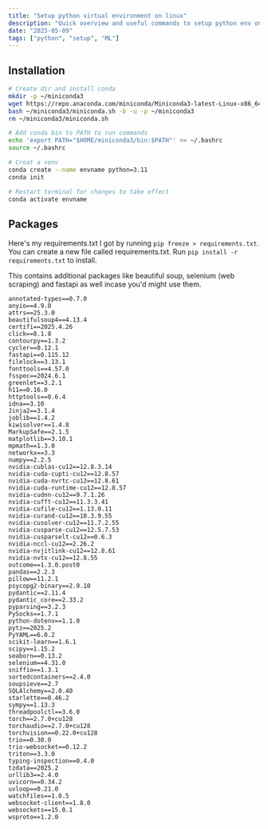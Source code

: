```yaml
---
title: "Setup python virtual environment on linux"
description: "Quick overview and useful commands to setup python env on an ubuntu machine"
date: "2025-05-09"
tags: ["python", "setup", "ML"]
---
```


## Installation
``` sh
# Create dir and install conda
mkdir -p ~/miniconda3
wget https://repo.anaconda.com/miniconda/Miniconda3-latest-Linux-x86_64.sh -O ~/miniconda3/miniconda.sh
bash ~/miniconda3/miniconda.sh -b -u -p ~/miniconda3
rm ~/miniconda3/miniconda.sh

# Add conda bin to PATH to run commands
echo 'export PATH="$HOME/miniconda3/bin:$PATH"' >> ~/.bashrc
source ~/.bashrc

# Creat a venv
conda create --name envname python=3.11
conda init

# Restart terminal for changes to take effect
conda activate envname
```

## Packages
Here's my requirements.txt I got by running `pip freeze > requirements.txt`.
You can create a new file called requirements.txt. Run `pip install -r requirements.txt` to install.

This contains additional packages like beautiful soup, selenium (web scraping) and fastapi as well incase you'd might use them.
```
annotated-types==0.7.0
anyio==4.9.0
attrs==25.3.0
beautifulsoup4==4.13.4
certifi==2025.4.26
click==8.1.8
contourpy==1.3.2
cycler==0.12.1
fastapi==0.115.12
filelock==3.13.1
fonttools==4.57.0
fsspec==2024.6.1
greenlet==3.2.1
h11==0.16.0
httptools==0.6.4
idna==3.10
Jinja2==3.1.4
joblib==1.4.2
kiwisolver==1.4.8
MarkupSafe==2.1.5
matplotlib==3.10.1
mpmath==1.3.0
networkx==3.3
numpy==2.2.5
nvidia-cublas-cu12==12.8.3.14
nvidia-cuda-cupti-cu12==12.8.57
nvidia-cuda-nvrtc-cu12==12.8.61
nvidia-cuda-runtime-cu12==12.8.57
nvidia-cudnn-cu12==9.7.1.26
nvidia-cufft-cu12==11.3.3.41
nvidia-cufile-cu12==1.13.0.11
nvidia-curand-cu12==10.3.9.55
nvidia-cusolver-cu12==11.7.2.55
nvidia-cusparse-cu12==12.5.7.53
nvidia-cusparselt-cu12==0.6.3
nvidia-nccl-cu12==2.26.2
nvidia-nvjitlink-cu12==12.8.61
nvidia-nvtx-cu12==12.8.55
outcome==1.3.0.post0
pandas==2.2.3
pillow==11.2.1
psycopg2-binary==2.9.10
pydantic==2.11.4
pydantic_core==2.33.2
pyparsing==3.2.3
PySocks==1.7.1
python-dotenv==1.1.0
pytz==2025.2
PyYAML==6.0.2
scikit-learn==1.6.1
scipy==1.15.2
seaborn==0.13.2
selenium==4.31.0
sniffio==1.3.1
sortedcontainers==2.4.0
soupsieve==2.7
SQLAlchemy==2.0.40
starlette==0.46.2
sympy==1.13.3
threadpoolctl==3.6.0
torch==2.7.0+cu128
torchaudio==2.7.0+cu128
torchvision==0.22.0+cu128
trio==0.30.0
trio-websocket==0.12.2
triton==3.3.0
typing-inspection==0.4.0
tzdata==2025.2
urllib3==2.4.0
uvicorn==0.34.2
uvloop==0.21.0
watchfiles==1.0.5
websocket-client==1.8.0
websockets==15.0.1
wsproto==1.2.0
```